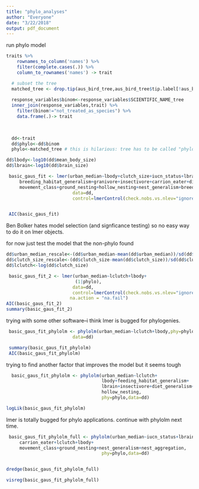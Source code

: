 ```yaml
---
title: "phylo_analyses"
author: "Everyone"
date: "3/22/2018"
output: pdf_document
---
```


run phylo model

```r
traits %>%
    rownames_to_column('names') %>%
    filter(complete.cases(.)) %>%
    column_to_rownames('names') -> trait

  # subset the tree
  matched_tree <- drop.tip(aus_bird_tree,aus_bird_tree$tip.label[!aus_bird_tree$tip.label%in%row.names(trait)])
  
  response_variables$binom<-response_variables$SCIENTIFIC_NAME_tree
  inner_join(response_variables,trait) %>%
    filter(binom!="not_treated_as_species") %>%
    data.frame(.)-> trait

  
  
  dd<-trait
  dd$phylo<-dd$binom
  phylo<-matched_tree # this is hilarious: tree has to be called "phylo" for lmer to work
```


```r

dd$lbody<-log10(dd$mean_body_size)
dd$lbrain<-log10(dd$brain_size)

 basic_gaus_fit <- lmer(urban_median~lbody+clutch_size+iucn_status+lbrain+feeding_habitat_generalism+
     breeding_habitat_generalism+granivore+insectivore+carrion_eater+diet_generalism+
     movement_class+ground_nesting+hollow_nesting+nest_generalism+breeding+nest_aggregation+feeding_aggregation+(1|phylo),
                         data=dd,
                         control=lmerControl(check.nobs.vs.nlev="ignore",check.nobs.vs.nRE="ignore"),na.action = "na.fail")


 AIC(basic_gaus_fit)
```

Ben Bolker hates model selection (and signficance testing) so no easy way to do it on lmer objects.  

for now just test the model that the non-phylo found

```r
dd$urban_median_rescale<-(dd$urban_median-mean(dd$urban_median))/sd(dd$urban_median)
dd$clutch_size_rescale<-(dd$clutch_size-mean(dd$clutch_size))/sd(dd$clutch_size)
dd$lclutch<-log(dd$clutch_size)

 basic_gaus_fit_2 <- lmer(urban_median~lclutch+lbody+
                          (1|phylo),
                         data=dd,
                         control=lmerControl(check.nobs.vs.nlev="ignore",check.nobs.vs.nRE="ignore"),
                        na.action = "na.fail")
AIC(basic_gaus_fit_2)
summary(basic_gaus_fit_2)
```

trying with some other software--i think lmer is bugged for phylogenies.  

```r
 basic_gaus_fit_phylolm <- phylolm(urban_median~lclutch+lbody,phy=phylo,
                         data=dd)

 summary(basic_gaus_fit_phylolm)
 AIC(basic_gaus_fit_phylolm)
```


trying to find another factor that improves the model but it seems tough
```r
  basic_gaus_fit_phylolm <- phylolm(urban_median~lclutch+
                                    lbody+feeding_habitat_generalism+
                                    lbrain+insectivore+diet_generalism+
                                    hollow_nesting,
                                    phy=phylo,data=dd)

logLik(basic_gaus_fit_phylolm)
```

lmer is totally bugged for phylo applications.  continue with phylolm next time.   

```r
 basic_gaus_fit_phylolm_full <- phylolm(urban_median~iucn_status+lbrain+feeding_habitat_generalism+
     carrion_eater+lclutch+lbody+
     movement_class+ground_nesting+nest_generalism+nest_aggregation,
                                    phy=phylo,data=dd)


dredge(basic_gaus_fit_phylolm_full)

```

```r

visreg(basic_gaus_fit_phylolm_full)
```
